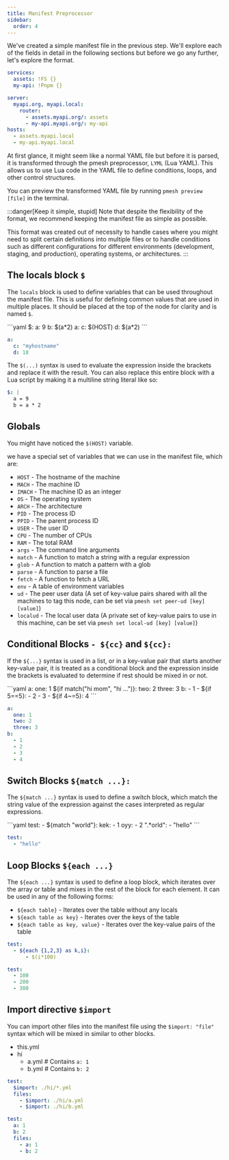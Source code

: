 ```yaml
---
title: Manifest Preprocessor
sidebar:
  order: 4
---
```



We've created a simple manifest file in the previous step.
We'll explore each of the fields in detail in the following sections but before we go any further, let's explore the format.

```yaml
services:
  assets: !FS {}
  my-api: !Pnpm {}

server:
  myapi.org, myapi.local:
    router:
      - assets.myapi.org/: assets
      - my-api.myapi.org/: my-api
hosts:
  - assets.myapi.local
  - my-api.myapi.local
```

At first glance, it might seem like a normal YAML file but before it is parsed, it is transformed through the pmesh preprocessor, `LYML` (Lua YAML).
This allows us to use Lua code in the YAML file to define conditions, loops, and other control structures.

You can preview the transformed YAML file by running `pmesh preview [file]` in the terminal.

:::danger[Keep it simple, stupid]
Note that despite the flexibility of the format, we recommend keeping the manifest file as simple as possible.

This format was created out of necessity to handle cases where you might need to split certain definitions into multiple files or to handle conditions such as
different configurations for different environments (development, staging, and production), operating systems, or architectures.
:::

## The locals block `$`

The `locals` block is used to define variables that can be used throughout the manifest file.
This is useful for defining common values that are used in multiple places.
It should be placed at the top of the node for clarity and is named `$`.

<Tabs>
<TabItem label="Input">
```yaml
$:
  a: 9
  b: $(a*2)
a:
  c: $(HOST)
  d: $(a*2)
```

</TabItem>
<TabItem label="Output">

```yaml
a:
  c: "myhostname"
  d: 18
```

</TabItem>
</Tabs>

The `$(...)` syntax is used to evaluate the expression inside the brackets and replace it with the result.
You can also replace this entire block with a Lua script by making it a multiline string literal like so:

```yaml
$: |
  a = 9
  b = a * 2
```

## Globals

You might have noticed the `$(HOST)` variable.

we have a special set of variables that we can use in the manifest file, which are:

- `HOST` - The hostname of the machine
- `MACH` - The machine ID
- `IMACH` - The machine ID as an integer
- `OS` - The operating system
- `ARCH` - The architecture
- `PID` - The process ID
- `PPID` - The parent process ID
- `USER` - The user ID
- `CPU` - The number of CPUs
- `RAM` - The total RAM
- `args` - The command line arguments
- `match` - A function to match a string with a regular expression
- `glob` - A function to match a pattern with a glob
- `parse` - A function to parse a file
- `fetch` - A function to fetch a URL
- `env` - A table of environment variables
- `ud` - The peer user data (A set of key-value pairs shared with all the machines to tag this node, can be set via `pmesh set peer-ud [key] [value]`)
- `localud` - The local user data (A private set of key-value pairs to use in this machine, can be set via `pmesh set local-ud [key] [value]`)

## Conditional Blocks `- ${cc}` and `${cc}:`

If the `${...}` syntax is used in a list, or in a key-value pair that starts another key-value pair, it is treated as a conditional block
and the expression inside the brackets is evaluated to determine if rest should be mixed in or not.

<Tabs>
<TabItem label="Input">
```yaml
a:
  one: 1
  ${if match("hi mom", "hi ...")}:
    two: 2
    three: 3
b:
  - 1
  - ${if 5==5}:
      - 2
      - 3
  - ${if 4~=5}: 4
```

</TabItem>
<TabItem label="Output">

```yaml
a:
  one: 1
  two: 2
  three: 3
b:
  - 1
  - 2
  - 3
  - 4
```

</TabItem>
</Tabs>

## Switch Blocks `${match ...}:`

The `${match ...}` syntax is used to define a switch block, which match the string value of the expression against the cases interpreted as regular expressions.

<Tabs>
<TabItem label="Input">
```yaml
test:
  - ${match "world"}:
      kek:
        - 1
      oyy:
        - 2
      ".*orld":
        - "hello"
```

</TabItem>
<TabItem label="Output">

```yaml
test:
  - "hello"
```

</TabItem>
</Tabs>

## Loop Blocks `${each ...}`

The `${each ...}` syntax is used to define a loop block, which iterates over the array or table and mixes in the rest of the block for each element.
It can be used in any of the following forms:

- `${each table}` - Iterates over the table without any locals
- `${each table as key}` - Iterates over the keys of the table
- `${each table as key, value}` - Iterates over the key-value pairs of the table

<Tabs>
<TabItem label="Input">

```yaml
test:
  - ${each {1,2,3} as k,i}:
      - $(i*100)
```

</TabItem>
<TabItem label="Output">

```yaml
test:
  - 100
  - 200
  - 300
```

</TabItem>
</Tabs>

## Import directive `$import`

You can import other files into the manifest file using the `$import: "file"` syntax which will be mixed in similar to other blocks.


<FileTree>

- this.yml
- hi
  - a.yml # Contains `a: 1`
  - b.yml # Contains `b: 2`

</FileTree>
<Tabs>
<TabItem label="Input">

```yaml
test:
  $import: ./hi/*.yml
  files:
    - $import: ./hi/a.yml
    - $import: ./hi/b.yml
```

</TabItem>
<TabItem label="Output">

```yaml
test:
  a: 1
  b: 2
  files:
    - a: 1
    - b: 2
```

</TabItem>
</Tabs>
